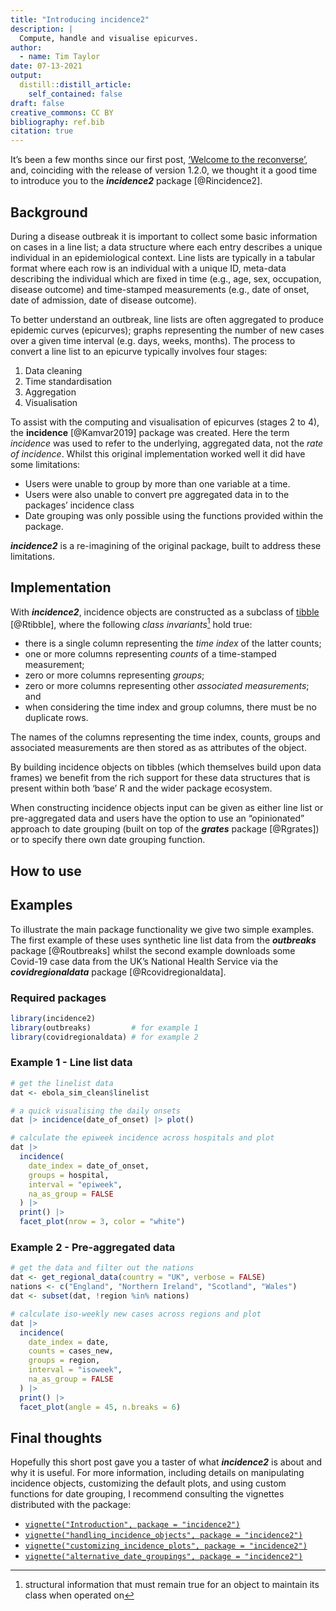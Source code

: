 ```yaml
---
title: "Introducing incidence2"
description: |
  Compute, handle and visualise epicurves.
author:
  - name: Tim Taylor
date: 07-13-2021
output:
  distill::distill_article:
    self_contained: false
draft: false
creative_commons: CC BY
bibliography: ref.bib
citation: true
---
```


It's been a few months since our first post, ['Welcome to the reconverse'](../2021-03-09-welcome-to-the-reconverse/), and, coinciding with the release of version 1.2.0, we thought it a good time to introduce you to the ***incidence2*** package [@Rincidence2].

## Background
During a disease outbreak it is important to collect some basic information on cases in a line list;
a data structure where each entry describes a unique individual in an epidemiological context.
Line lists are typically in a tabular format where each row is an individual with a unique ID,
meta-data describing the individual which are fixed in time (e.g., age, sex, occupation, disease outcome)
and time-stamped measurements (e.g., date of onset, date of admission, date of disease outcome).

To better understand an outbreak, line lists are often aggregated to produce epidemic curves (epicurves);
graphs representing the number of new cases over a given time interval (e.g. days, weeks, months).
The process to convert a line list to an epicurve typically involves four stages:

1. Data cleaning
2. Time standardisation
3. Aggregation
4. Visualisation

To assist with the computing and visualisation of epicurves (stages 2 to 4), the **incidence** [@Kamvar2019] package was created.
Here the term *incidence* was used to refer to the underlying, aggregated data, not the *rate of incidence*.
Whilst this original implementation worked well it did have some limitations:

* Users were unable to group by more than one variable at a time.
* Users were also unable to convert pre aggregated data in to the packages' incidence class
* Date grouping was only possible using the functions provided within the package.
  
***incidence2*** is a re-imagining of the original package, built to address these limitations.


## Implementation

With ***incidence2***, incidence objects are constructed as a subclass of [tibble](https://tibble.tidyverse.org/) [@Rtibble], where the following *class invariants*^[structural information that must remain true for an object to maintain its class when operated on] hold true:

* there is a single column representing the *time index* of the latter counts;
* one or more columns representing *counts* of a time-stamped measurement;
* zero or more columns representing *groups*;
* zero or more columns representing other *associated measurements*; and
* when considering the time index and group columns, there must be no duplicate rows.

The names of the columns representing the time index, counts, groups and associated measurements are then stored as as attributes of the object.

By building incidence objects on tibbles (which themselves build upon data frames) we benefit from the rich support for these data structures that is present within both 'base' R and the wider package ecosystem.

When constructing incidence objects input can be given as either line list or pre-aggregated data and users have the option to use an "opinionated" approach to date grouping (built on top of the ***grates*** package [@Rgrates]) or to specify there own date grouping function.

## How to use

## Examples
To illustrate the main package functionality we give two simple examples.
The first example of these uses synthetic line list data from the ***outbreaks*** package [@Routbreaks] whilst the second example downloads some Covid-19 case data from the UK's National Health Service via the ***covidregionaldata*** package [@Rcovidregionaldata].

### Required packages
```r
library(incidence2)
library(outbreaks)         # for example 1
library(covidregionaldata) # for example 2
```

### Example 1 - Line list data

```r
# get the linelist data
dat <- ebola_sim_clean$linelist

# a quick visualising the daily onsets
dat |> incidence(date_of_onset) |> plot()

# calculate the epiweek incidence across hospitals and plot
dat |> 
  incidence(
    date_index = date_of_onset,
    groups = hospital,
    interval = "epiweek",
    na_as_group = FALSE
  ) |> 
  print() |> 
  facet_plot(nrow = 3, color = "white")
```

### Example 2 - Pre-aggregated data
```r
# get the data and filter out the nations
dat <- get_regional_data(country = "UK", verbose = FALSE)
nations <- c("England", "Northern Ireland", "Scotland", "Wales")
dat <- subset(dat, !region %in% nations)

# calculate iso-weekly new cases across regions and plot
dat |> 
  incidence(
    date_index = date,
    counts = cases_new,
    groups = region,
    interval = "isoweek",
    na_as_group = FALSE
  ) |> 
  print() |> 
  facet_plot(angle = 45, n.breaks = 6)

```

## Final thoughts
Hopefully this short post gave you a taster of what ***incidence2*** is about and why it is useful.
For more information, including details on manipulating incidence objects, customizing the default plots, and using custom functions for date grouping, I recommend consulting the vignettes distributed with the package:

* [`vignette("Introduction", package = "incidence2")`](https://www.reconverse.org/incidence2/articles/Introduction.html)
* [`vignette("handling_incidence_objects", package = "incidence2")`](https://www.reconverse.org/incidence2/articles/handling_incidence_objects.html)
* [`vignette("customizing_incidence_plots", package = "incidence2")`](https://www.reconverse.org/incidence2/articles/customizing_incidence_plots.html)
* [`vignette("alternative_date_groupings", package = "incidence2")`](https://www.reconverse.org/incidence2/articles/Alternative_date_groupings.html)
